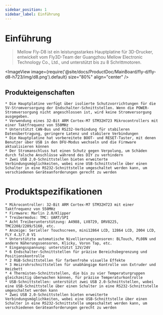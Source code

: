 ```yaml
---
sidebar_position: 1
sidebar_label: Einführung
---
```



# Einführung

> Mellow Fly-D8 ist ein leistungsstarkes Hauptplatine für 3D-Drucker, entwickelt vom Fly3D-Team der Guangzhou Mellow Electronic Technology Co., Ltd., und unterstützt bis zu 8 Schrittmotoren.

<ImageView image={require('@site/docs/ProductDoc/MainBoard/fly-d/fly-d8-h723/img/d8.png').default} size="80%" align="center" />

## Produkteigenschaften

    * Die Hauptplatine verfügt über isolierte Schutzvorrichtungen für die 5V-Stromversorgung der Endschalter-Schnittstellen. Wenn die POWER-Stromversorgung nicht angeschlossen ist, wird keine Stromversorgung ausgegeben.
    * Verwendung eines 32-Bit ARM Cortex-M7 STM32H723 Mikrocontrollers mit einer Taktfrequenz von 550MHz
    * Unterstützt CAN-Bus und RS232-Verbindung für stabileren Datenübertragung, geringere Latenz und stabilere Verbindungen
    * Die Hauptplatine hat vorbereitete BOOT- und RESET-Taster, mit denen Benutzer über USB in den DFU-Modus wechseln und die Firmware aktualisieren können
    * Der Stromanschluss hat einen Schutz gegen Verpolung, um Schäden durch falsche Anschlüsse während des DIY zu verhindern
    * Zwei USB 2.0-Schnittstellen bieten erweiterte Verbindungsmöglichkeiten, wobei eine USB-Schnittstelle über einen Schalter in eine RS232-Schnittstelle umgeschaltet werden kann, um verschiedenen Geräteanforderungen gerecht zu werden

# Produktspezifikationen

    * Mikrocontroller: 32-Bit ARM Cortex-M7 STM32H723 mit einer Taktfrequenz von 550MHz
    * Firmware: Marlin 2.0/Klipper
    * Treibermodus: TMC: UART/SPI
    * Acht Treiberunterstützung: A4988, LV8729, DRV8225, TMC2208/2209/5160, etc.
    * Anzeige: Serieller Touchscreen, mini12864 LCD, 12864 LCD, 2004 LCD, FLY 4.3/7.0 V1
    * Unterstützte automatische Nivellierungssensoren: BLTouch, PL08N und andere Näherungssensoren, Klicky, Voron Tap, etc.
    * Eingangsspannung: unterstützt 12V/24V
    * 6 Endschalter-Schnittstellen für präzise Bereichsbegrenzung und Positionskontrolle
    * 2 RGB-Schnittstellen für farbenfrohe visuelle Effekte
    * 3 Heizrohrschnittstellen für unabhängige Kontrolle von Extruder und Heizbett
    * 4 Thermisten-Schnittstellen, die bis zu vier Temperaturgruppen gleichzeitig überwachen können, für präzise Temperaturkontrolle
    * USB-Schnittstellen: unterstützt zwei USB 2.0-Schnittstellen, wobei eine USB-Schnittstelle über einen Schalter in eine RS232-Schnittstelle umgeschaltet werden kann
    * Zwei USB 2.0-Schnittstellen bieten erweiterte Verbindungsmöglichkeiten, wobei eine USB-Schnittstelle über einen Schalter in eine RS232-Schnittstelle umgeschaltet werden kann, um verschiedenen Geräteanforderungen gerecht zu werden

